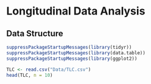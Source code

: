 # Longitudinal Data Analysis {#sec-longi-intro .unnumbered}

## Data Structure

```{r, warning=FALSE}
suppressPackageStartupMessages(library(tidyr))
suppressPackageStartupMessages(library(data.table))
suppressPackageStartupMessages(library(ggplot2))
```

```{r}
TLC <- read.csv("Data/TLC.csv")
head(TLC, n = 10)
```